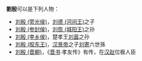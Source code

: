 '''劉殷'''可以是下列人物：
* [[刘殷_(旁光侯)|刘殷 (旁光侯)]]，[[刘德_(河间王)|刘德 (河间王)]]之子
* [[刘殷_(参封侯)|刘殷 (参封侯)]]，[[刘恢_(城阳王)|刘恢 (城阳王)]]之孙
* [[刘殷_(李乡侯)|刘殷 (李乡侯)]]，楚孝王[[刘嚣|刘嚣]]之孙
* [[刘殷_(胶东王)|刘殷 (胶东王)]]，[[汉景帝|汉景帝]]之子[[刘寄|刘寄]]六世孫
* [[刘殷_(晋朝)|刘殷 (晋朝)]]，《[[晋书|晋书]]·孝友传》有传，在[[汉赵|汉赵]]位极人臣

{{disambig|Cat=二字劉姓人名消歧義|yin}}